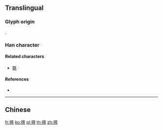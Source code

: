 {{character info/new}}
{{also|氈}}
==Translingual==

===Glyph origin===
{{Han etym}}
{{Han compound|毛|t1=hair, fur|亶|ls=psc|c1=s|c2=p}}.

===Han character===
{{Han char|rn=82|rad=毛|as=13|sn=17|four=|canj=HUYWM|ids=⿺毛亶}}

====Related characters====
* [[氈]]

====References====
* {{Han ref|kx=0596.311|dkj=16983|dj=0988.020|hdz=32007.100|uh=6C0A|ud=27658}}

----

==Chinese==
{{zh-see|氈|v}}

[[fr:氊]]
[[ko:氊]]
[[pl:氊]]
[[th:氊]]
[[zh:氊]]